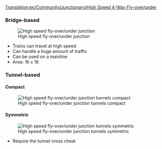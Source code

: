 [[Translation:en/Community/Junctionary/High Speed 4-Way Fly-over∕under]]
{{en/Community/Junctionary/Navigation}}

===Bridge-based===

[[File:en/Community/Junctionary/Flyover.png|center|High speed fly-over/under junction]]

* Trains can travel at high speed
* Can handle a huge amount of traffic
* Can be used on a mainline
* Area: 16 x 16


===Tunnel-based===

====Compact====
[[File:en/Community/Junctionary/Flyover tunnels compact.png|center|High speed fly-over/under junction tunnels compact]]


====Symmetric====
[[File:en/Community/Junctionary/Flyover tunnels symmetric.png|center|High speed fly-over/under junction tunnels symmetric]]

* Require the tunnel cross cheat